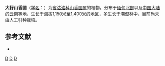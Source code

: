 {{Speciesbox 
| genus = Turpinia
| species = macrosperma
| authority = [[黄成就|C. C. Huang]]
}}
'''大籽山香圆'''（[[学名|学名]]：{{lang|la|''Turpinia macrosperma''}}）为[[省沽油科|省沽油科]][[山香圆属|山香圆属]]的植物。分布于[[缅甸北部|缅甸北部]]以及[[中国大陆|中国大陆]]的[[云南|云南]]等地，生长于海拔1,150米至1,400米的地区，多生长于潮湿林中，目前尚未由人工引种栽培。

== 参考文献 ==
<div class="references-small">
* {{cite web| url =http://www.bioinfo.cn/db05/KmzwSpecies.php?action=view&id=21825| title =大籽山香圆| work =《中国高等植物数据库全库》| publisher =中国科学院微生物研究所| author =昆明植物研究所| accessdate =2009-02-25| deadurl =yes| archiveurl =https://web.archive.org/web/20160305072602/http://www.bioinfo.cn/db05/KmzwSpecies.php?action=view&id=21825| archivedate =2016-03-05}}
</div>
{{Taxonbar|from=Q15231247}}

[[Category:山香圆属|D]]
[[Category:緬甸植物|D]]
[[Category:云南植物|D]]